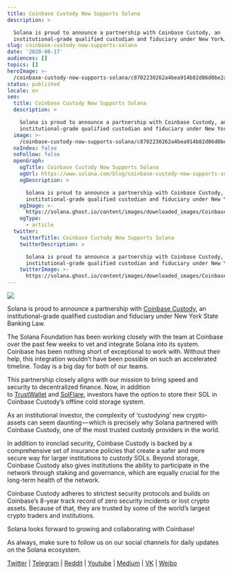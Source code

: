 ```yaml
---
title: Coinbase Custody Now Supports Solana
description: >

  Solana is proud to announce a partnership with Coinbase Custody, an
  institutional-grade qualified custodian and fiduciary under New York…
slug: coinbase-custody-now-supports-solana
date: '2020-08-17'
audiences: []
topics: []
heroImage: >-
  /coinbase-custody-now-supports-solana/c8702230262a4bea914b82d86d0be2ae.png
status: published
locale: en
seo:
  title: Coinbase Custody Now Supports Solana
  description: >

    Solana is proud to announce a partnership with Coinbase Custody, an
    institutional-grade qualified custodian and fiduciary under New York…
  image: >-
    /coinbase-custody-now-supports-solana/c8702230262a4bea914b82d86d0be2ae.png
  noIndex: false
  noFollow: false
  openGraph:
    ogTitle: Coinbase Custody Now Supports Solana
    ogUrl: https://www.solana.com/blog/coinbase-custody-now-supports-solana
    ogDescription: >

      Solana is proud to announce a partnership with Coinbase Custody, an
      institutional-grade qualified custodian and fiduciary under New York…
    ogImage: >-
      https://solana.ghost.io/content/images/downloaded_images/Coinbase-Custody-Now-Supports-Solana/1-V6qd6x4q5QSFvz14fUiibQ-1.png
    ogType:
      - article
  twitter:
    twitterTitle: Coinbase Custody Now Supports Solana
    twitterDescription: >

      Solana is proud to announce a partnership with Coinbase Custody, an
      institutional-grade qualified custodian and fiduciary under New York…
    twitterImage: >-
      https://solana.ghost.io/content/images/downloaded_images/Coinbase-Custody-Now-Supports-Solana/1-V6qd6x4q5QSFvz14fUiibQ-1.png
---
```


![](/coinbase-custody-now-supports-solana/image-1.jpg)

Solana is proud to announce a partnership with [Coinbase Custody](https://custody.coinbase.com/?ref=solana.ghost.io), an institutional-grade qualified custodian and fiduciary under New York State Banking Law.

The Solana Foundation has been working closely with the team at Coinbase over the past few weeks to vet and integrate Solana into its system. Coinbase has been nothing short of exceptional to work with. Without their help, this integration wouldn’t have been possible on such an accelerated timeline. Today is a big day for both of our teams.

This partnership closely aligns with our mission to bring speed and security to decentralized finance. Now, in addition to [TrustWallet](https://trustwallet.com/?ref=solana.ghost.io) and [SolFlare](https://solflare.spacenet.live/?ref=solana.ghost.io), investors have the option to store their SOL in Coinbase Custody’s offline cold storage system.

As an institutional investor, the complexity of ‘custodying’ new crypto-assets can seem daunting — which is precisely why Solana partnered with Coinbase Custody, one of the most trusted custody providers in the world.

In addition to ironclad security, Coinbase Custody is backed by a comprehensive set of insurance policies that create a safer and more secure way for larger institutions to custody SOLs. Beyond storage, Coinbase Custody also gives institutions the ability to participate in the network through staking and governance, which are equally crucial for the long-term health of the network.

Coinbase Custody adheres to strictest security protocols and builds on Coinbase’s 8-year track record of zero security incidents or lost crypto assets. Because of that, they are trusted by some of the world’s largest crypto traders and institutions.

Solana looks forward to growing and collaborating with Coinbase!

As always, make sure to follow us on our social channels for daily updates on the Solana ecosystem.

[Twitter](https://twitter.com/solana?ref=solana.ghost.io) | [Telegram](https://t.me/solanaio?ref=solana.ghost.io) | [Reddit](https://www.reddit.com/r/solana/?ref=solana.ghost.io) | [Youtube](https://www.youtube.com/c/solanalabs?ref=solana.ghost.io) | [Medium](https://medium.com/solana-labs?ref=solana.ghost.io) | [VK](https://vk.com/solanarus?ref=solana.ghost.io) | [Weibo](https://www.weibo.com/SolanaNews?is_all=1&ref=solana.ghost.io)

